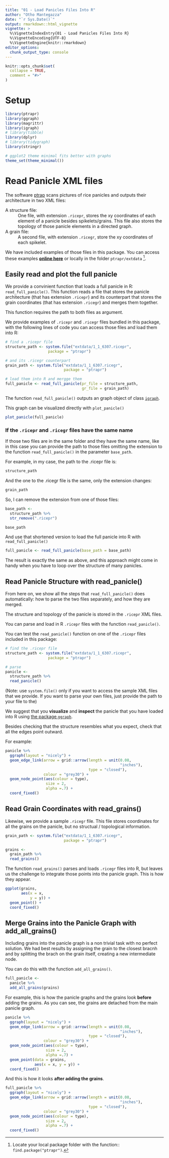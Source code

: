 ```yaml
---
title: "01 - Load Panicles Files Into R"
author: "Otho Mantegazza"
date: "`r Sys.Date()`"
output: rmarkdown::html_vignette
vignette: >
  %\VignetteIndexEntry{01 - Load Panicles Files Into R}
  %\VignetteEncoding{UTF-8}
  %\VignetteEngine{knitr::rmarkdown}
editor_options: 
  chunk_output_type: console
---
```


```r
knitr::opts_chunk$set(
  collapse = TRUE,
  comment = "#>"
)
```

# Setup

```r
library(ptrapr)
library(ggraph)
library(magrittr)
library(igraph)
# library(tibble)
library(dplyr)
# library(tidygraph)
library(stringr)

# ggplot2 theme minimal fits better with graphs
theme_set(theme_minimal())
```


# Read Panicle XML files

The software [ptrap](https://bioinfo.ird.fr/index.php/resources/49-uncategorised/102-p-trap) scans pictures of rice panicles and outputs their architecture in two XML files:

A structure file:
: One file, with extension `.ricepr`, stores the xy coordinates of each
  element of a panicle besides spikelets/grains.
  This file also stores the topology of those panicle elements in a
  directed graph.
  
A grain file:
: A second file, with extension `.ricegr`, store the xy coordinates of each spikelet.

We have included examples of those files in this package. You can access these examples [**online here**](https://github.com/othomantegazza/ptrapr) or locally in the folder `ptrapr/extdata` [^find.package].

[^find.package]: Locate your local package folder with the function:: `find.package("ptrapr")`.

## Easily read and plot the full panicle

We provide a convinient function that loads a full panicle in R: `read_full_panicle()`. This function reads a file that stores the panicle architecture (that has extension `.ricepr`) and its counterpart that stores the grain coordinates (that has extension `.ricegr`) and merges them together.

This function requires the path to both files as argument. 

We provide examples of `.ricepr` and `.ricegr` files bundled in this package, with the following lines of code you can access those files and load them into R:

```r
# find a .ricepr file
structure_path <- system.file("extdata/1_1_6307.ricepr", 
                   package = "ptrapr") 

# and its .ricegr counterpart
grain_path <- system.file("extdata/1_1_6307.ricegr",
                          package = "ptrapr")

# load them into R and mergge them
full_panicle <- read_full_panicle(pr_file = structure_path,
                                  gr_file = grain_path)
```

The function `read_full_panicle()` outputs an graph object of class [`igraph`](https://igraph.org/r/).

This graph can be visualized directly with `plot_panicle()`

```r
plot_panicle(full_panicle)
```

### If the `.ricepr` and `.ricegr` files have the same name

If those two files are in the same folder and they have the same name, like in this case you can provide the path to those files omitting the extension to the function `read_full_panicle()` in the parameter `base_path`.

For example, in my case, the path to the .ricepr file is:

```r
structure_path
```

And the one to the .ricegr file is the same, only the extension changes:

```r
grain_path
```

So, I can remove the extension from one of those files:

```r
base_path <- 
  structure_path %>% 
  str_remove(".ricepr")

base_path
```

And use that shortened version to load the full panicle into R with `read_full_panicle()`

```r
full_panicle <- read_full_panicle(base_path = base_path)
```

The result is exactly the same as above, and this approach might come in handy when you have to loop over the structure of many panicles.

## Read Panicle Structure with read_panicle()

From here on, we show all the steps that `read_full_panicle()` does automatically: how to parse the two files separately, and how they are merged.

The structure and topology of the panicle is stored in the `.ricepr` XML files.

You can parse and load in R `.ricepr` files with the function `read_panicle()`.

You can test the `read_panicle()` function on one of the `.ricepr` files included in this package:

```r
# find the .ricepr file
structure_path <- system.file("extdata/1_1_6307.ricepr", 
                   package = "ptrapr") 

# parse
panicle <-
  structure_path %>% 
  read_panicle()
```

(Note: use `system.file()` only if you want to access the sample XML files that
we provide. If you want to parse your own files, just provide the path to your file to the)

We suggest that you **visualize** and **inspect** the panicle that you have loaded into R using [the package `ggraph`](https://www.ggplot2-exts.org/ggraph.html).

Besides checking that the structure resembles what you expect, check that all the edges point outward.

For example:

```r
panicle %>% 
  ggraph(layout = "nicely") + 
  geom_edge_link(arrow = grid::arrow(length = unit(0.08,
                                                   "inches"),
                                     type = "closed"),
                 colour = "grey30") +
  geom_node_point(aes(colour = type),
                  size = 2,
                  alpha =.7) +
  coord_fixed()
```

## Read Grain Coordinates with read_grains()

Likewise, we provide a sample `.ricegr` file. This file stores coordinates for all the grains on the panicle, but no structual / topological information.

```r
grain_path <- system.file("extdata/1_1_6307.ricegr",
                          package = "ptrapr")

grains <- 
  grain_path %>%
  read_grains()
```

The function `read_grains()` parses and loads `.ricegr` files into R, but leaves us the challenge to integrate those points into the panicle graph. This is how they appear.

```r
ggplot(grains,
       aes(x = x,
           y = y)) +
  geom_point() +
  coord_fixed()
```

## Merge Grains into the Panicle Graph with add_all_grains()

Including grains into the panicle graph is a non trivial task with no perfect solution. We had best results by assigning the grain to the closest bracnh and by splitting the brach on the grain itself, creating a new intermediate node.

You can do this with the function `add_all_grains()`. 

```r
full_panicle <- 
  panicle %>%
  add_all_grains(grains)
```

For example, this is how the panicle graphs and the grains look **before** adding the grains. As you can see, the grains are detached from the main panicle graph.

```r
panicle %>% 
  ggraph(layout = "nicely") + 
  geom_edge_link(arrow = grid::arrow(length = unit(0.08,
                                                   "inches"),
                                     type = "closed"),
                 colour = "grey30") +
  geom_node_point(aes(colour = type),
                  size = 2,
                  alpha =.7) +
  geom_point(data = grains,
             aes(x = x, y = y)) +
  coord_fixed()
```

And this is how it looks **after adding the grains**.

```r
full_panicle %>%
  ggraph(layout = "nicely") + 
  geom_edge_link(arrow = grid::arrow(length = unit(0.08,
                                                   "inches"),
                                     type = "closed"),
                 colour = "grey30") +
  geom_node_point(aes(colour = type),
                  size = 2,
                  alpha =.7) +
  coord_fixed() 
```

